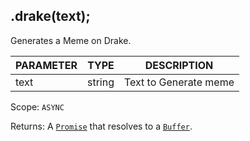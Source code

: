 ## .drake(text);
Generates a Meme on Drake.

| PARAMETER   | TYPE   | DESCRIPTION                                    |
| ----------- | ------ | ---------------------------------------------- |
| text        | string | Text to Generate meme                          |

Scope: `ASYNC`

Returns: A [`Promise`](https://developer.mozilla.org/en-US/docs/Web/JavaScript/Reference/Global_Objects/Promise) that resolves to a [`Buffer`](https://nodejs.org/dist/latest/docs/api/buffer.html#buffer_class_buffer).